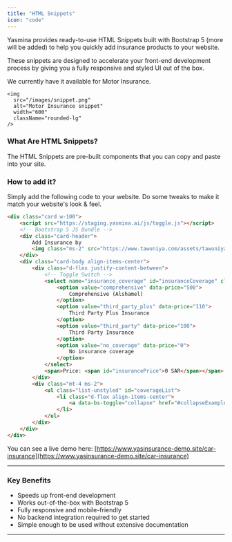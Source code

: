 ```yaml
---
title: "HTML Snippets"
icon: "code"
---
```


Yasmina provides ready-to-use HTML Snippets built with Bootstrap 5 (more will be added) to help you quickly add insurance products to your website.

These snippets are designed to accelerate your front-end development process by giving you a fully responsive and styled UI out of the box.

We currently have it available for Motor Insurance.

	<img
	  src="/images/snippet.png"
	  alt="Motor Insurance snippet"
	  width="600"
	  className="rounded-lg"
	/>

### What Are HTML Snippets?

The HTML Snippets are pre-built components that you can copy and paste into your site.

### How to add it?

Simply add the following code to your website. Do some tweaks to make it match your website's look & feel.

```html
<div class="card w-100">
	<script src="https://staging.yasmina.ai/js/toggle.js"></script>
	<!-- Bootstrap 5 JS Bundle -->
	<div class="card-header">
		Add Insurance by
		<img class="ms-2" src="https://www.tawuniya.com/assets/tawuniya-logo-BFmobvJd.svg"/>
	</div>
	<div class="card-body align-items-center">
		<div class="d-flex justify-content-between">
			<!-- Toggle Switch -->
			<select name="insurance_coverage" id="insuranceCoverage" class="form-select form-select-sm w-50">
				<option value="comprehensive" data-price="500">
					Comprehensive (Alshamel)
				</option>
				<option value="third_party_plus" data-price="110">
					Third Party Plus Insurance
				</option>
				<option value="third_party" data-price="100">
					Third Party Insurance
				</option>
				<option value="no_coverage" data-price="0">
					No insurance coverage
				</option>
			</select>
			<span>Price: <span id="insurancePrice">0 SAR</span></span>
		</div>
		<div class="mt-4 ms-2">
			<ul class="list-unstyled" id="coverageList">
				<li class="d-flex align-items-center">
					<a data-bs-toggle="collapse" href="#collapseExample" role="button" class="link-success">View all coverages</a>
				</li>
			</ul>
		</div>
	</div>
</div>
```
You can see a live demo here:
[https://www.yasinsurance-demo.site/car-insurance](https://www.yasinsurance-demo.site/car-insurance)

---

### Key Benefits

- Speeds up front-end development
- Works out-of-the-box with Bootstrap 5
- Fully responsive and mobile-friendly
- No backend integration required to get started
- Simple enough to be used without extensive documentation

---
